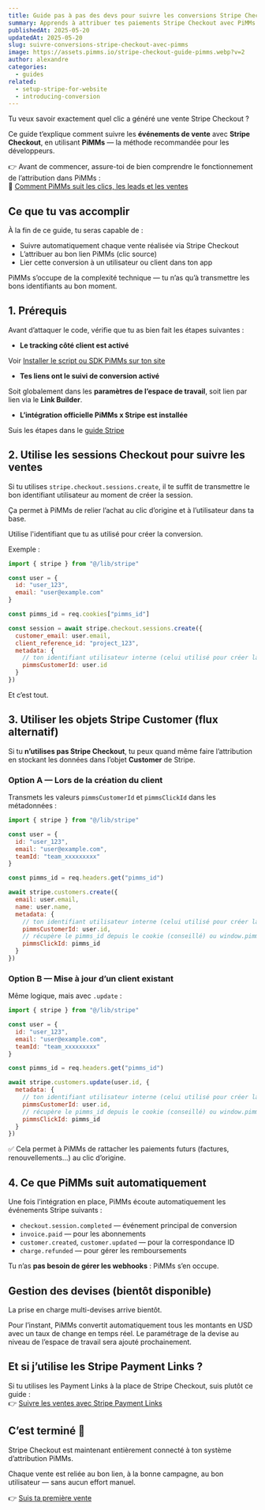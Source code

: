 ```yaml
---
title: Guide pas à pas des devs pour suivre les conversions Stripe Checkout
summary: Apprends à attribuer tes paiements Stripe Checkout avec PiMMs — connecte chaque vente à son clic d’origine avec seulement quelques lignes de code.
publishedAt: 2025-05-20
updatedAt: 2025-05-20
slug: suivre-conversions-stripe-checkout-avec-pimms
image: https://assets.pimms.io/stripe-checkout-guide-pimms.webp?v=2
author: alexandre
categories:
  - guides
related:
  - setup-stripe-for-website
  - introducing-conversion
---
```


Tu veux savoir exactement quel clic a généré une vente Stripe Checkout ?

Ce guide t’explique comment suivre les **événements de vente** avec **Stripe Checkout**, en utilisant **PiMMs** — la méthode recommandée pour les développeurs.

👉 Avant de commencer, assure-toi de bien comprendre le fonctionnement de l’attribution dans PiMMs :  
📘 [Comment PiMMs suit les clics, les leads et les ventes](/articles/introducing-conversion)

## Ce que tu vas accomplir

À la fin de ce guide, tu seras capable de :

- Suivre automatiquement chaque vente réalisée via Stripe Checkout  
- L’attribuer au bon lien PiMMs (clic source)  
- Lier cette conversion à un utilisateur ou client dans ton app  

PiMMs s’occupe de la complexité technique — tu n’as qu’à transmettre les bons identifiants au bon moment.

## 1. Prérequis

Avant d’attaquer le code, vérifie que tu as bien fait les étapes suivantes :

- **Le tracking côté client est activé**

Voir [Installer le script ou SDK PiMMs sur ton site](/articles/introducing-conversion)

- **Tes liens ont le suivi de conversion activé**

Soit globalement dans les **paramètres de l’espace de travail**, soit lien par lien via le **Link Builder**.

- **L’intégration officielle PiMMs x Stripe est installée**

Suis les étapes dans le [guide Stripe](/articles/setup-stripe-for-website)

## 2. Utilise les sessions Checkout pour suivre les ventes

Si tu utilises `stripe.checkout.sessions.create`, il te suffit de transmettre le bon identifiant utilisateur au moment de créer la session.

Ça permet à PiMMs de relier l’achat au clic d’origine et à l’utilisateur dans ta base.

Utilise l'identifiant que tu as utilisé pour créer la conversion.

Exemple :

```js
import { stripe } from "@/lib/stripe"

const user = {
  id: "user_123",
  email: "user@example.com"
}

const pimms_id = req.cookies["pimms_id"]

const session = await stripe.checkout.sessions.create({
  customer_email: user.email,
  client_reference_id: "project_123",
  metadata: {
    // ton identifiant utilisateur interne (celui utilisé pour créer la conversion)
    pimmsCustomerId: user.id 
  }
})
```

Et c’est tout.

## 3. Utiliser les objets Stripe Customer (flux alternatif)

Si tu **n’utilises pas Stripe Checkout**, tu peux quand même faire l’attribution en stockant les données dans l’objet **Customer** de Stripe.

### Option A — Lors de la création du client

Transmets les valeurs `pimmsCustomerId` et `pimmsClickId` dans les métadonnées :

```js
import { stripe } from "@/lib/stripe"

const user = {
  id: "user_123",
  email: "user@example.com",
  teamId: "team_xxxxxxxxx"
}

const pimms_id = req.headers.get("pimms_id")

await stripe.customers.create({
  email: user.email,
  name: user.name,
  metadata: {
    // ton identifiant utilisateur interne (celui utilisé pour créer la conversion)
    pimmsCustomerId: user.id,
    // récupère le pimms_id depuis le cookie (conseillé) ou window.pimms_id
    pimmsClickId: pimms_id
  }
})
```

### Option B — Mise à jour d’un client existant

Même logique, mais avec `.update` :

```js
import { stripe } from "@/lib/stripe"

const user = {
  id: "user_123",
  email: "user@example.com",
  teamId: "team_xxxxxxxxx"
}

const pimms_id = req.headers.get("pimms_id")

await stripe.customers.update(user.id, {
  metadata: {
    // ton identifiant utilisateur interne (celui utilisé pour créer la conversion)
    pimmsCustomerId: user.id,
    // récupère le pimms_id depuis le cookie (conseillé) ou window.pimms_id
    pimmsClickId: pimms_id
  }
})
```

✅ Cela permet à PiMMs de rattacher les paiements futurs (factures, renouvellements...) au clic d’origine.

## 4. Ce que PiMMs suit automatiquement

Une fois l’intégration en place, PiMMs écoute automatiquement les événements Stripe suivants :

- `checkout.session.completed` — événement principal de conversion  
- `invoice.paid` — pour les abonnements  
- `customer.created`, `customer.updated` — pour la correspondance ID  
- `charge.refunded` — pour gérer les remboursements  

Tu n’as **pas besoin de gérer les webhooks** : PiMMs s’en occupe.

## Gestion des devises (bientôt disponible)

La prise en charge multi-devises arrive bientôt.

Pour l’instant, PiMMs convertit automatiquement tous les montants en USD avec un taux de change en temps réel. Le paramétrage de la devise au niveau de l’espace de travail sera ajouté prochainement.

## Et si j’utilise les Stripe Payment Links ?

Si tu utilises les Payment Links à la place de Stripe Checkout, suis plutôt ce guide :  
👉 [Suivre les ventes avec Stripe Payment Links](/articles/setup-stripe-for-website)

## C’est terminé 🎉

Stripe Checkout est maintenant entièrement connecté à ton système d’attribution PiMMs.

Chaque vente est reliée au bon lien, à la bonne campagne, au bon utilisateur — sans aucun effort manuel.

👉 [Suis ta première vente](https://app.pimms.io)